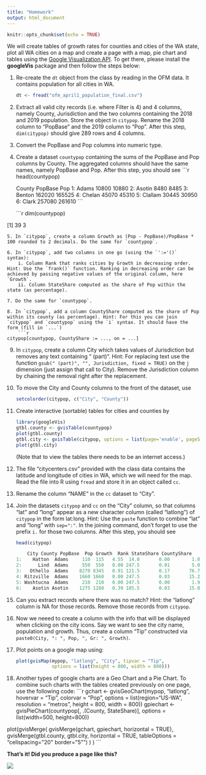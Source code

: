 ```yaml
---
title: "Homework"
output: html_document
---
```


```r
knitr::opts_chunk$set(echo = TRUE)
```

We will create tables of growth rates for counties and cities of the WA state, plot all WA cities on a map and create a page with a map, pie chart and tables using the [Google Visualization API](https://developers.google.com/chart/interactive/docs/gallery). To get there, please install the **googleVis** package and then follow the steps below:

1. Re-create the `dt` object from the class by reading in the OFM data. It contains population for all cities in WA.

    ```r
dt <- fread("ofm_april1_population_final.csv")
```

2. Extract all valid city records (i.e. where Filter is 4) and 4 columns, namely County, Jurisdiction and the two columns containing the 2018 and 2019 population. Store the object in `citypop`. Rename the 2018 column to "PopBase" and the 2019 column to "Pop". After this step, `dim(citypop)` should give 289 rows and 4 columns.

3. Convert the PopBase and Pop columns into numeric type.

4. Create a dataset `countypop` containing the sums of the PopBase and Pop columns by County. The aggregated columns should have the same names, namely PopBase and Pop. After this step, you should see
    ```r
head(countypop)
    
    County PopBase    Pop
1:   Adams   10800  10880
2:  Asotin    8480   8485
3:  Benton  162020 165525
4:  Chelan   45070  45310
5: Clallam   30445  30950
6:   Clark  257080 261610
```

    ```r
dim(countypop)

[1] 39  3   
```
5. In `citypop`, create a column Growth as (Pop - PopBase)/PopBase * 100 rounded to 2 decimals. Do the same for `countypop`.

6. In `citypop`, add two columns in one go (using the `':='()` syntax):
    i. Column Rank that ranks cities by Growth in decreasing order. Hint: Use the `frank()` function. Ranking in decreasing order can be achieved by passing negative values of the original column, here `Growth`. 
    ii. Column StateShare computed as the share of Pop within the state (as percentage).
    
7. Do the same for `countypop`.

8. In `citypop`, add a column CountyShare computed as the share of Pop within its county (as percentage). Hint: For this you can join `citypop` and `countypop` using the `i` syntax. It should have the form (fill in `...`)
    ```r
citypop[countypop, CountyShare := ..., on = ...]
```

9. In `citypop`, create a column City which takes values of Jurisdiction but removes any text containing " (part)". Hint: For replacing text use the function `gsub(" (part)", "", Jurisdiction, fixed = TRUE)` on the `j` dimension (just assign that call to City). Remove the Jurisdiction column by chaining the removal right after the replacement. 

10. To move the City and County columns to the front of the dataset, use 
    ```r
setcolorder(citypop, c("City", "County"))
```

11. Create interactive (sortable) tables for cities and counties by 

    ```r
library(googleVis)
gtbl.county <- gvisTable(countypop)
plot(gtbl.county)
gtbl.city <- gvisTable(citypop, options = list(page='enable', pageSize = 40))
plot(gtbl.city)
```
    (Note that to view the tables there needs to be an internet access.)

12. The file "citycenters.csv" provided with the class data contains the latitude and longitude of cities in WA, which we will need for the map. Read the file into R using `fread` and store it in an object called `cc`.

13. Rename the column "NAME" in the `cc` dataset to "City".

14. Join the datasets `citypop` and `cc` on the "City" column, so that columns "lat" and "long" appear as a new character column (called "latlong") of `citypop` in the form lat:long. Hint: Use the `paste` function to combine "lat" and "long" with `sep=":"`. In the joining command, don't forget to use the prefix `i.` for those two columns. After this step, you should see

    ```r
head(citypop)
    
        City County PopBase  Pop Growth  Rank StateShare CountyShare                            latlong
1:    Hatton  Adams     110  115   4.55  14.0       0.00        1.06 46.7747984582264:-118.828249712648
2:      Lind  Adams     550  550   0.00 247.5       0.01        5.06 46.9718705700471:-118.615626494366
3:   Othello  Adams    8270 8345   0.91 121.5       0.17       76.70 46.8262050796596:-119.175365734618
4: Ritzville  Adams    1660 1660   0.00 247.5       0.03       15.26  47.127504898941:-118.379872032013
5: Washtucna  Adams     210  210   0.00 247.5       0.00        1.93 46.7531092188871:-118.313575039108
6:    Asotin Asotin    1275 1280   0.39 185.5       0.03       15.09 46.3400565321523:-117.051767869215
```


15. Can you extract records where there was no match? Hint: the "latlong" column is NA for those records. Remove those records from `citypop`.

16. Now we neeed to create a column with the info that will be displayed when clicking on the city icons. Say we want to see the city name, population and growth. Thus, create a column "Tip" constructed via `paste0(City, ": ", Pop, ", Gr: ", Growth)`.

17. Plot points on a google map using:
    ```r
plot(gvisMap(mypop, "latlong", "City", tipvar = "Tip", 
             options = list(height = 800, width = 800)))
```

18. Another types of google charts are a Geo Chart and a Pie Chart. To combine such charts with the tables created previously on one page, use the following code:
    ```r
gchart <- gvisGeoChart(mypop, "latlong", hovervar = "Tip", colorvar = "Pop", 
            options = list(region="US-WA", resolution = "metros", 
                           height = 800, width = 800))
gpiechart <- gvisPieChart(countypop[, .(County, StateShare)], 
                          options = list(width=500, height=800))

plot(gvisMerge(
        gvisMerge(gchart, gpiechart, horizontal = TRUE),
        gvisMerge(gtbl.county, gtbl.city, horizontal = TRUE, 
                        tableOptions = "cellspacing=\"20\" border=\"5\"")
        )
     )
```

**That's it! Did you produce a page like this?**

![](../images/homeworkresult.png)